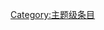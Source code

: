 {{catmore1|[[WikiProject:大学|WikiProject:大学]]}}
{{Articles by Quality|topic=大学|project=大学|format=TOC}}
{{emptycat}}

[[Category:主题级条目|Category:主题级条目]]